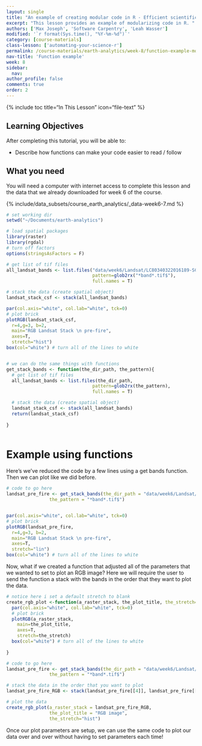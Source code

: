```yaml
---
layout: single
title: "An example of creating modular code in R - Efficient scientific programming"
excerpt: "This lesson provides an example of modularizing code in R. "
authors: ['Max Joseph', 'Software Carpentry', 'Leah Wasser']
modified: '`r format(Sys.time(), "%Y-%m-%d")`'
category: [course-materials]
class-lesson: ['automating-your-science-r']
permalink: /course-materials/earth-analytics/week-8/function-example-modular-code-r/
nav-title: 'Function example'
week: 8
sidebar:
  nav:
author_profile: false
comments: true
order: 2
---
```



{% include toc title="In This Lesson" icon="file-text" %}

<div class='notice--success' markdown="1">

## <i class="fa fa-graduation-cap" aria-hidden="true"></i> Learning Objectives

After completing this tutorial, you will be able to:

* Describe how functions can make your code easier to read / follow

## <i class="fa fa-check-square-o fa-2" aria-hidden="true"></i> What you need

You will need a computer with internet access to complete this lesson and the
data that we already downloaded for week 6 of the course.

{% include/data_subsets/course_earth_analytics/_data-week6-7.md %}
</div>


```r

# set working dir
setwd("~/Documents/earth-analytics")

# load spatial packages
library(raster)
library(rgdal)
# turn off factors
options(stringsAsFactors = F)

# get list of tif files
all_landsat_bands <- list.files("data/week6/Landsat/LC80340322016189-SC20170128091153/crop",
                                pattern=glob2rx("*band*.tif$"),
                                full.names = T)

# stack the data (create spatial object)
landsat_stack_csf <- stack(all_landsat_bands)

par(col.axis="white", col.lab="white", tck=0)
# plot brick
plotRGB(landsat_stack_csf,
  r=4,g=3, b=2, 
  main="RGB Landsat Stack \n pre-fire",
  axes=T,
  stretch="hist")
box(col="white") # turn all of the lines to white



```


```r

# we can do the same things with functions
get_stack_bands <- function(the_dir_path, the_pattern){
  # get list of tif files
  all_landsat_bands <- list.files(the_dir_path,
                                pattern=glob2rx(the_pattern),
                                full.names = T)

  # stack the data (create spatial object)
  landsat_stack_csf <- stack(all_landsat_bands)
  return(landsat_stack_csf)
  
}



```


# Example using functions

Here's we've reduced the code by a few lines using a get bands function. Then we 
can plot like we did before. 

```r
# code to go here
landsat_pre_fire <- get_stack_bands(the_dir_path = "data/week6/Landsat/LC80340322016189-SC20170128091153/crop",
                the_pattern = "*band*.tif$")


par(col.axis="white", col.lab="white", tck=0)
# plot brick
plotRGB(landsat_pre_fire,
  r=4,g=3, b=2, 
  main="RGB Landsat Stack \n pre-fire",
  axes=T,
  stretch="lin")
box(col="white") # turn all of the lines to white

```


Now, what if we created a function that adjusted
all of the parameters that we wanted to set to plot an RGB image? Here we 
will require the user to send the function a stack with the bands in the order
that they want to plot the data. 

```r
# notice here i set a default stretch to blank
create_rgb_plot <-function(a_raster_stack, the_plot_title, the_stretch=""){
  par(col.axis="white", col.lab="white", tck=0)
  # plot brick
  plotRGB(a_raster_stack, 
    main=the_plot_title,
    axes=T,
    stretch=the_stretch)
  box(col="white") # turn all of the lines to white
  
}

```


```r
# code to go here
landsat_pre_fire <- get_stack_bands(the_dir_path = "data/week6/Landsat/LC80340322016189-SC20170128091153/crop",
                the_pattern = "*band*.tif$")

# stack the data in the order that you want to plot
landsat_pre_fire_RGB <- stack(landsat_pre_fire[[4]], landsat_pre_fire[[3]], landsat_pre_fire[[2]])

# plot the data 
create_rgb_plot(a_raster_stack = landsat_pre_fire_RGB,
                the_plot_title = "RGB image",
                the_stretch="hist")
```

Once our plot parameters are setup, we can use the same code to plot our data 
over and over without having to set parameters each time!

```r


```

